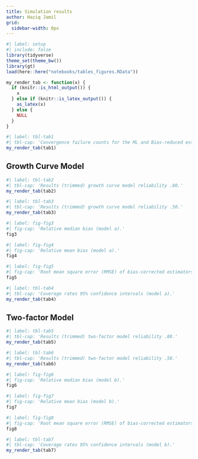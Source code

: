 ```yaml
---
title: Simulation results
author: Haziq Jamil
grid:
  sidebar-width: 0px
---
```


```r
#| label: setup
#| include: false
library(tidyverse)
theme_set(theme_bw())
library(gt)
load(here::here("notebooks/tables_figures.RData"))

my_render_tab <- function(x) {
  if (knitr::is_html_output()) {
    x
  } else if (knitr::is_latex_output()) {
    as_latex(x)
  } else {
    NULL
  }     
}
```

```r
#| label: tbl-tab1
#| tbl-cap: 'Convergence failure counts for the ML and Bias-reduced estimators (maximum = 1000).'
my_render_tab(tab1)
```

## Growth Curve Model

```r
#| label: tbl-tab2
#| tbl-cap: 'Results (trimmed) growth curve model reliability .80.'
my_render_tab(tab2)
```

```r
#| label: tbl-tab3
#| tbl-cap: 'Results (trimmed) growth curve model reliability .50.'
my_render_tab(tab3)
```

```r
#| label: fig-fig3
#| fig-cap: 'Relative median bias (model a).'
fig3
```

```r
#| label: fig-fig4
#| fig-cap: 'Relative mean bias (model a).'
fig4
```


```r
#| label: fig-fig5
#| fig-cap: 'Root mean square error (RMSE) of bias-corrected estimators relative to the Maximum Likelihood baseline (model a).'
fig5
```

```r
#| label: tbl-tab4
#| tbl-cap: 'Coverage rates 95% confidence intervals (model a).'
my_render_tab(tab4)
```

## Two-factor Model

```r
#| label: tbl-tab5
#| tbl-cap: 'Results (trimmed) two-factor model reliability .80.'
my_render_tab(tab5)
```

```r
#| label: tbl-tab6
#| tbl-cap: 'Results (trimmed) two-factor model reliability .50.'
my_render_tab(tab6)
```

```r
#| label: fig-fig6
#| fig-cap: 'Relative median bias (model b).'
fig6
```

```r
#| label: fig-fig7
#| fig-cap: 'Relative mean bias (model b).'
fig7
```

```r
#| label: fig-fig8
#| fig-cap: 'Root mean square error (RMSE) of bias-corrected estimators relative to the Maximum Likelihood baseline (model b).'
fig8
```

```r
#| label: tbl-tab7
#| tbl-cap: 'Coverage rates 95% confidence intervals (model b).'
my_render_tab(tab7)
```
